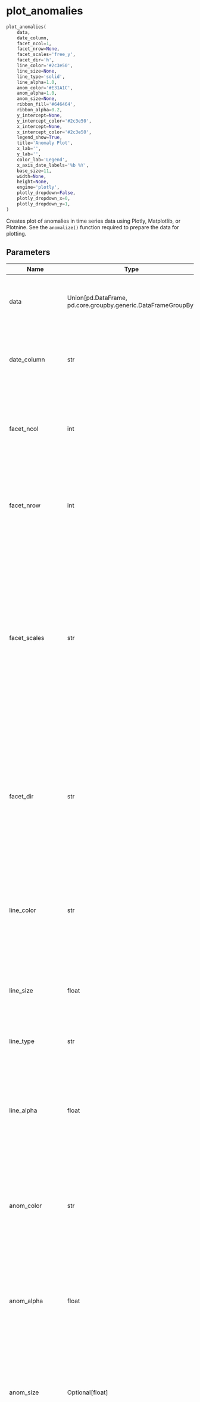 # plot_anomalies { #pytimetk.plot_anomalies }

```python
plot_anomalies(
    data,
    date_column,
    facet_ncol=1,
    facet_nrow=None,
    facet_scales='free_y',
    facet_dir='h',
    line_color='#2c3e50',
    line_size=None,
    line_type='solid',
    line_alpha=1.0,
    anom_color='#E31A1C',
    anom_alpha=1.0,
    anom_size=None,
    ribbon_fill='#646464',
    ribbon_alpha=0.2,
    y_intercept=None,
    y_intercept_color='#2c3e50',
    x_intercept=None,
    x_intercept_color='#2c3e50',
    legend_show=True,
    title='Anomaly Plot',
    x_lab='',
    y_lab='',
    color_lab='Legend',
    x_axis_date_labels='%b %Y',
    base_size=11,
    width=None,
    height=None,
    engine='plotly',
    plotly_dropdown=False,
    plotly_dropdown_x=0,
    plotly_dropdown_y=1,
)
```

Creates plot of anomalies in time series data using Plotly, Matplotlib, 
or Plotnine. See the `anomalize()` function required to prepare the 
data for plotting.

## Parameters {.doc-section .doc-section-parameters}

| Name               | Type                                                            | Description                                                                                                                                                                                                                                                                                                                                                                                                                                                                            | Default          |
|--------------------|-----------------------------------------------------------------|----------------------------------------------------------------------------------------------------------------------------------------------------------------------------------------------------------------------------------------------------------------------------------------------------------------------------------------------------------------------------------------------------------------------------------------------------------------------------------------|------------------|
| data               | Union\[pd.DataFrame, pd.core.groupby.generic.DataFrameGroupBy\] | The input data for the plot. It can be either a pandas DataFrame or a  pandas DataFrameGroupBy object.                                                                                                                                                                                                                                                                                                                                                                                 | _required_       |
| date_column        | str                                                             | The `date_column` parameter is a string that specifies the name of the  column in the dataframe that contains the dates for the plot.                                                                                                                                                                                                                                                                                                                                                  | _required_       |
| facet_ncol         | int                                                             | The `facet_ncol` parameter determines the number of columns in the facet  grid. It specifies how many subplots will be arranged horizontally in  the plot.                                                                                                                                                                                                                                                                                                                             | `1`              |
| facet_nrow         | int                                                             | The `facet_nrow` parameter determines the number of rows in the facet  grid. It specifies how many subplots will be arranged vertically in the  grid.                                                                                                                                                                                                                                                                                                                                  | `None`           |
| facet_scales       | str                                                             | The `facet_scales` parameter determines the scaling of the y-axis in the  facetted plots. It can take the following values: - "free_y": The y-axis scale will be free for each facet, but the x-axis    scale will be fixed for all facets. This is the default value. - "free_x": The y-axis scale will be free for each facet, but the x-axis    scale will be fixed for all facets. - "free": The y-axis scale will be free for each facet (subplot). This    is the default value. | `'free_y'`       |
| facet_dir          | str                                                             | The `facet_dir` parameter determines the direction in which the facets  (subplots) are arranged. It can take two possible values: - "h": The facets will be arranged horizontally (in rows). This is the    default value. - "v": The facets will be arranged vertically (in columns).                                                                                                                                                                                                 | `'h'`            |
| line_color         | str                                                             | The `line_color` parameter is used to specify the color of the lines in  the time series plot. It accepts a string value representing a color  code or name. The default value is "#2c3e50", which corresponds to a  dark blue color.                                                                                                                                                                                                                                                  | `'#2c3e50'`      |
| line_size          | float                                                           | The `line_size` parameter is used to specify the size of the lines in  the time series plot. It determines the thickness of the lines.                                                                                                                                                                                                                                                                                                                                                 | `None`           |
| line_type          | str                                                             | The `line_type` parameter is used to specify the type of line to be used  in the time series plot.                                                                                                                                                                                                                                                                                                                                                                                     | `'solid'`        |
| line_alpha         | float                                                           | The `line_alpha` parameter controls the transparency of the lines in the  time series plot. It accepts a value between 0 and 1, where 0 means  completely transparent (invisible) and 1 means completely opaque (solid).                                                                                                                                                                                                                                                               | `1.0`            |
| anom_color         | str                                                             | The `anom_color` parameter is used to specify the color of the anomalies  in the plot. It accepts a string value representing a color code or name.  The default value is `#E31A1C`, which corresponds to a shade of red.                                                                                                                                                                                                                                                              | `'#E31A1C'`      |
| anom_alpha         | float                                                           | The `anom_alpha` parameter controls the transparency (alpha) of the  anomaly points in the plot. It accepts a float value between 0 and 1,  where 0 means completely transparent and 1 means completely opaque.                                                                                                                                                                                                                                                                        | `1.0`            |
| anom_size          | Optional\[float\]                                               | The `anom_size` parameter is used to specify the size of the markers  used to represent anomalies in the plot. It is an optional parameter,  and if not provided, a default value will be used.                                                                                                                                                                                                                                                                                        | `None`           |
| ribbon_fill        | str                                                             | The `ribbon_fill` parameter is used to specify the fill color of the  ribbon that represents the range of anomalies in the plot. It accepts a  string value representing a color code or name.                                                                                                                                                                                                                                                                                         | `'#646464'`      |
| ribbon_alpha       | float                                                           | The parameter `ribbon_alpha` controls the transparency of the ribbon  fill in the plot. It accepts a float value between 0 and 1, where 0  means completely transparent and 1 means completely opaque. A higher  value will make the ribbon fill more visible, while a lower value will  make it                                                                                                                                                                                       | `0.2`            |
| y_intercept        | float                                                           | The `y_intercept` parameter is used to add a horizontal line to the plot  at a specific y-value. It can be set to a numeric value to specify the  y-value of the intercept. If set to `None` (default), no y-intercept  line will be added to the plot                                                                                                                                                                                                                                 | `None`           |
| y_intercept_color  | str                                                             | The `y_intercept_color` parameter is used to specify the color of the  y-intercept line in the plot. It accepts a string value representing a  color code or name. The default value is "#2c3e50", which corresponds to  a dark blue color. You can change this value.                                                                                                                                                                                                                 | `'#2c3e50'`      |
| x_intercept        | str                                                             | The `x_intercept` parameter is used to add a vertical line at a specific  x-axis value on the plot. It is used to highlight a specific point or  event in the time series data.  - By default, it is set to `None`, which means no vertical line will be    added.  - You can use a date string to specify the x-axis value of the intercept.    For example, "2020-01-01" would add a vertical line at the beginning    of the year 2020.                                             | `None`           |
| x_intercept_color  | str                                                             | The `x_intercept_color` parameter is used to specify the color of the  vertical line that represents the x-intercept in the plot. By default,  it is set to "#2c3e50", which is a dark blue color. You can change this  value to any valid color code.                                                                                                                                                                                                                                 | `'#2c3e50'`      |
| legend_show        | bool                                                            | The `legend_show` parameter is a boolean indicating whether or not to  show the legend in the plot. If set to True, the legend will be  displayed. The default value is True.                                                                                                                                                                                                                                                                                                          | `True`           |
| title              | str                                                             | The title of the plot.                                                                                                                                                                                                                                                                                                                                                                                                                                                                 | `'Anomaly Plot'` |
| x_lab              | str                                                             | The `x_lab` parameter is used to specify the label for the x-axis in the  plot. It is a string that represents the label text.                                                                                                                                                                                                                                                                                                                                                         | `''`             |
| y_lab              | str                                                             | The `y_lab` parameter is used to specify the label for the y-axis in the  plot. It is a string that represents the label for the y-axis.                                                                                                                                                                                                                                                                                                                                               | `''`             |
| color_lab          | str                                                             | The `color_lab` parameter is used to specify the label for the legend or  color scale in the plot. It is used to provide a description of the  colors used in the plot, typically when a color column is specified.                                                                                                                                                                                                                                                                    | `'Legend'`       |
| x_axis_date_labels | str                                                             | The `x_axis_date_labels` parameter is used to specify the format of the  date labels on the x-axis of the plot. It accepts a string representing  the format of the date labels. For  example, "%b %Y" would display the  month abbreviation and year (e.g., Jan 2020).                                                                                                                                                                                                                | `'%b %Y'`        |
| base_size          | float                                                           | The `base_size` parameter is used to set the base font size for the plot.  It determines the size of the text elements such as axis labels, titles,  and legends.                                                                                                                                                                                                                                                                                                                      | `11`             |
| width              | int                                                             | The `width` parameter is used to specify the width of the plot. It  determines the horizontal size of the plot in pixels.                                                                                                                                                                                                                                                                                                                                                              | `None`           |
| height             | int                                                             | The `height` parameter is used to specify the height of the plot in  pixels. It determines the vertical size of the plot when it is rendered.                                                                                                                                                                                                                                                                                                                                          | `None`           |
| engine             | str                                                             | The `engine` parameter specifies the plotting library to use for  creating the time series plot. It can take one of the following values:  - "plotly" (interactive): Use the plotly library to create the plot.     This is the default value. - "plotnine" (static): Use the plotnine library to create the plot.    This is the default value. - "matplotlib" (static): Use the matplotlib library to create the plot.                                                               | `'plotly'`       |
| plotly_dropdown    | bool                                                            | For analyzing many plots. When set to True and groups are provided, the function switches from  faceting to create a dropdown menu to switch between different groups. Default: `False`.                                                                                                                                                                                                                                                                                               | `False`          |
| plotly_dropdown_x  | float                                                           | The x-axis location of the dropdown. Default: 0.                                                                                                                                                                                                                                                                                                                                                                                                                                       | `0`              |
| plotly_dropdown_y  | float                                                           | The y-axis location of the dropdown. Default: 1.                                                                                                                                                                                                                                                                                                                                                                                                                                       | `1`              |

## Returns {.doc-section .doc-section-returns}

| Name   | Type                                                          | Description                                                                                                                                                                                                               |
|--------|---------------------------------------------------------------|---------------------------------------------------------------------------------------------------------------------------------------------------------------------------------------------------------------------------|
|        | A plot object, depending on the specified `engine` parameter: | - If `engine` is set to 'plotnine' or 'matplotlib', the function returns    a plot object that can be further customized or displayed.  - If `engine` is set to 'plotly', the function returns a plotly figure    object. |

## See Also {.doc-section .doc-section-see-also}

`anomalize()`: The `anomalize()` function is used to prepare the data for 
               plotting anomalies in a time series data.

## Examples {.doc-section .doc-section-examples}

```python
# EXAMPLE 1: SINGLE TIME SERIES
import pytimetk as tk
import pandas as pd
import numpy as np

# Create a date range
date_rng = pd.date_range(start='2021-01-01', end='2024-01-01', freq='MS')

# Generate some random data with a few outliers
np.random.seed(42)
data = np.random.randn(len(date_rng)) * 10 + 25  
data[3] = 100  # outlier

# Create a DataFrame
df = pd.DataFrame(date_rng, columns=['date'])
df['value'] = data

# Anomalize the data
anomalize_df = tk.anomalize(
    df, "date", "value",
    method = "twitter", 
    iqr_alpha = 0.10, 
    clean_alpha = 0.75,
    clean = "min_max",
)
```

``` python
# Visualize the anomaly bands, plotly engine
(
     anomalize_df
        .plot_anomalies(
            date_column = "date",
            engine = "plotly",
        )
)
```

``` python
# Visualize the anomaly bands, plotly engine
(
     anomalize_df
        .plot_anomalies(
            date_column = "date",
            engine = "plotnine",
        )
)
```

``` python
# EXAMPLE 2: MULTIPLE TIME SERIES
import pytimetk as tk
import pandas as pd

df = tk.load_dataset("walmart_sales_weekly", parse_dates=["Date"])[["id", "Date", "Weekly_Sales"]]

anomalize_df = (
    df
        .groupby('id') 
        .anomalize(
            "Date", "Weekly_Sales", 
        ) 
)
```

``` python
# Visualize the anomaly bands, plotly engine
(
    anomalize_df 
        .groupby(["id"]) 
        .plot_anomalies(
            date_column = "Date", 
            facet_ncol = 2, 
            width = 800,
            height = 800,
            engine = "plotly",
        )
)
```

``` python
# Visualize the anomaly bands, plotly engine, plotly dropdown
(
    anomalize_df 
        .groupby(["id"]) 
        .plot_anomalies(
            date_column = "Date", 
            engine = "plotly",
            plotly_dropdown=True,
            plotly_dropdown_x=1.05,
            plotly_dropdown_y=1.15
        )
)
```

``` python
# Visualize the anomaly bands, matplotlib engine
(
    anomalize_df 
        .groupby(["id"]) 
        .plot_anomalies(
            date_column = "Date", 
            facet_ncol = 2, 
            width = 800,
            height = 800,
            engine = "matplotlib",
        )
)
```
